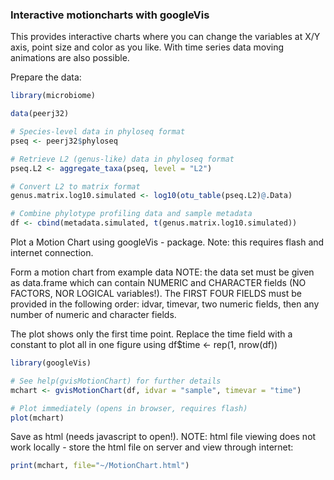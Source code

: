 ### Interactive motioncharts with googleVis

This provides interactive charts where you can change the variables at
X/Y axis, point size and color as you like. With time series data
moving animations are also possible.


Prepare the data:

```r
library(microbiome)  

data(peerj32)

# Species-level data in phyloseq format
pseq <- peerj32$phyloseq

# Retrieve L2 (genus-like) data in phyloseq format
pseq.L2 <- aggregate_taxa(pseq, level = "L2")

# Convert L2 to matrix format
genus.matrix.log10.simulated <- log10(otu_table(pseq.L2)@.Data)

# Combine phylotype profiling data and sample metadata
df <- cbind(metadata.simulated, t(genus.matrix.log10.simulated))  
```

Plot a Motion Chart using googleVis - package. Note: this requires
flash and internet connection. 

Form a motion chart from example data NOTE: the data set must be given
as data.frame which can contain NUMERIC and CHARACTER fields (NO
FACTORS, NOR LOGICAL variables!). The FIRST FOUR FIELDS must be
provided in the following order: idvar, timevar, two numeric fields,
then any number of numeric and character fields.

The plot shows only the first time point.  Replace the time field with
a constant to plot all in one figure using df$time <- rep(1, nrow(df))

```r
library(googleVis)  

# See help(gvisMotionChart) for further details
mchart <- gvisMotionChart(df, idvar = "sample", timevar = "time")  

# Plot immediately (opens in browser, requires flash)
plot(mchart)  
```

Save as html (needs javascript to open!). NOTE: html file viewing does not work locally - store the html file on server and view through internet:

```r
print(mchart, file="~/MotionChart.html")
```
